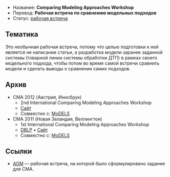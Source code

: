 * Название: '''Comparing Modeling Approaches Workshop'''
* Перевод: '''Рабочая встреча по сравнению модельных подходов'''
* Статус: [[Workshop|рабочая встреча]]

== Тематика ==
Это необычная рабочая встреча, потому что целью подготовки к ней является не написание статьи, а разработка модели заранее заданной системы (товарной линии системы обработки ДТП) в рамках своего модельного подхода, чтобы потом во время самой встречи сравнить модели и сделать выводы о сравнении самих подходов.

== Архив ==
* CMA 2012 (Австрия, Иннсбрук)
** 2nd International Comparing Modeling Approaches Workshop
** [http://cserg0.site.uottawa.ca/cma2012/ Сайт]
** Совместно с: [[MoDELS]]
* CMA 2011 (Новая Зеландия, Веллингтон)
** 1st International Comparing Modeling Approaches Workshop
** [http://dblp.uni-trier.de/db/conf/models/models2011w.html DBLP] • [http://cserg0.site.uottawa.ca/cma2011/ Сайт]
** Совместно с: [[MoDELS]]

== Ссылки ==
* [[AOM]] — рабочая встреча, на которой было сформулировано задание для CMA.
